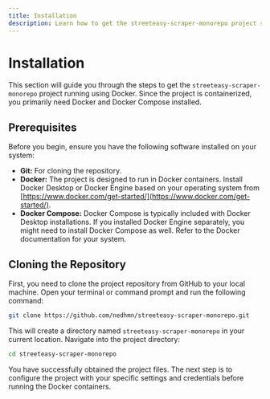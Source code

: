 ```yaml
---
title: Installation
description: Learn how to get the streeteasy-scraper-monorepo project set up using Docker.
---
```


# Installation

This section will guide you through the steps to get the `streeteasy-scraper-monorepo` project running using Docker. Since the project is containerized, you primarily need Docker and Docker Compose installed.

## Prerequisites

Before you begin, ensure you have the following software installed on your system:

- **Git:** For cloning the repository.
- **Docker:** The project is designed to run in Docker containers. Install Docker Desktop or Docker Engine based on your operating system from [https://www.docker.com/get-started/](https://www.docker.com/get-started/).
- **Docker Compose:** Docker Compose is typically included with Docker Desktop installations. If you installed Docker Engine separately, you might need to install Docker Compose as well. Refer to the Docker documentation for your system.

## Cloning the Repository

First, you need to clone the project repository from GitHub to your local machine. Open your terminal or command prompt and run the following command:

```bash
git clone https://github.com/nedhmn/streeteasy-scraper-monorepo.git
```

This will create a directory named `streeteasy-scraper-monorepo` in your current location. Navigate into the project directory:

```bash
cd streeteasy-scraper-monorepo
```

You have successfully obtained the project files. The next step is to configure the project with your specific settings and credentials before running the Docker containers.
